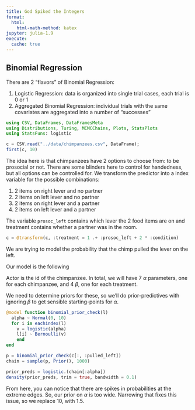 ```yaml
---
title: God Spiked the Integers
format: 
  html:
    html-math-method: katex
jupyter: julia-1.9
execute:
  cache: true
---
```


## Binomial Regression

There are 2 "flavors" of Binomial Regression:

1. Logistic Regression: data is organized into single trial cases, each trial is 0 or 1
2. Aggregated Binomial Regression: individual trials with the same covariates are aggregated into a 
number of "successes"

```julia
using CSV, DataFrames, DataFramesMeta
using Distributions, Turing, MCMCChains, Plots, StatsPlots
using StatsFuns: logistic

c = CSV.read("../data/chimpanzees.csv", DataFrame);
first(c, 10)
```
The idea here is that chimpanzees have 2 options to choose from: to be prosocial or not. There
are some blinders here to control for handedness, but all options can be controlled for. We 
transform the predictor into a index variable for the possible combinations:  

1. 2 items on right lever and no partner
2. 2 items on left lever and no partner
3. 2 items on right lever and a partner
4. 2 items on left lever and a partner

The variable `prosoc_left` contains which lever the 2 food items are on and treatment contains 
whether a partner was in the room. 

```julia
c = @transform(c, :treatment = 1 .+ :prosoc_left + 2 * :condition)
```

We are trying to model the probability that the chimp pulled the lever on the left. 

Our model is the following
\begin{align*}
L_i &\sim \mathrm{Binomial}(1, p_i) \\
\mathrm{logit}(p_i) &= \alpha_{\mathrm{Actor}[i]} + \beta_{\mathrm{Treatment}[i]}
\end{align*}

Actor is the id of the chimpanzee. In total, we will have 7 $\alpha$ parameters, one for each
chimpanzee, and 4 $\beta$, one for each treatment. 

We need to determine priors for these, so we'll do prior-predictives with ignoring $\beta$ to get
sensible starting-points for $\alpha$.

```julia
@model function binomial_prior_check(l)
  alpha ~ Normal(0, 10)
  for i in eachindex(l)
    v = logistic(alpha)
    l[i] ~ Bernoulli(v)
    end
end

p = binomial_prior_check(c[:, :pulled_left])
chain = sample(p, Prior(), 1000)
```

```julia
prior_preds = logistic.(chain[:alpha])
density(prior_preds, trim = true, bandwidth = 0.1)
```

From here, you can notice that there are spikes in probabilities at the extreme edges. So, our prior
on $\alpha$ is too wide. Narrowing that fixes this issue, so we replace 10, with 1.5. 

